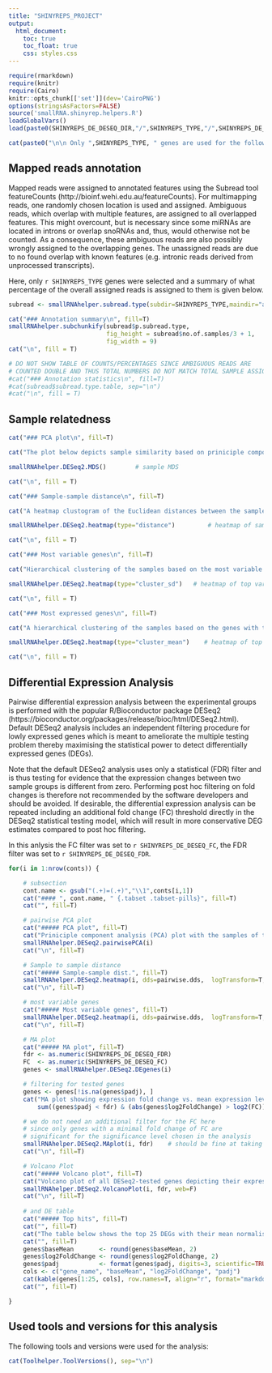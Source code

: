 ```yaml
---
title: "SHINYREPS_PROJECT"
output:
  html_document:
    toc: true
    toc_float: true
    css: styles.css
---
```


<div class="contentbox">

```r
require(rmarkdown)
require(knitr)
require(Cairo)                                                    
knitr::opts_chunk[['set']](dev='CairoPNG')
options(stringsAsFactors=FALSE)
source('smallRNA.shinyrep.helpers.R')
loadGlobalVars()
load(paste0(SHINYREPS_DE_DESEQ_DIR,"/",SHINYREPS_TYPE,"/",SHINYREPS_DE_DESEQ_FILE), envir=.GlobalEnv)  # the outcome from the DE analysis
``` 


<div class="solidbox">

```r

cat(paste0("\n\n Only ",SHINYREPS_TYPE, " genes are used for the following analysis.\n"),fill=T)

```
</div>


## Mapped reads annotation {.tabset .tabset-pills} 

Mapped reads were assigned to annotated features using the Subread tool featureCounts (http://bioinf.wehi.edu.au/featureCounts). For multimapping reads, one randomly chosen location is used and assigned. Ambiguous reads, which overlap with multiple features, are assigned to all overlapped features. This might overcount, but is necessary since some miRNAs are located in introns or overlap snoRNAs and, thus, would otherwise not be counted. As a consequence, these ambiguous reads are also possibly wrongly assigned to the overlapping genes. The unassigned reads are due to no found overlap with known features (e.g. intronic reads derived from unprocessed transcripts). 

Here, only `r SHINYREPS_TYPE` genes were selected and a summary of what percentage of the overall assigned reads is assigned to them is given below.

```r
subread <- smallRNAhelper.subread.type(subdir=SHINYREPS_TYPE,maindir="all")

cat("### Annotation summary\n", fill=T)
smallRNAhelper.subchunkify(subread$p.subread.type,
                           fig_height = subread$no.of.samples/3 + 1,
                           fig_width = 9)
cat("\n", fill = T)

# DO NOT SHOW TABLE OF COUNTS/PERCENTAGES SINCE AMBIGUOUS READS ARE 
# COUNTED DOUBLE AND THUS TOTAL NUMBERS DO NOT MATCH TOTAL SAMPLE ASSIGNED
#cat("### Annotation statistics\n", fill=T)
#cat(subread$subread.type.table, sep="\n")
#cat("\n", fill = T)

```


## Sample relatedness {.tabset .tabset-pills}


```r

cat("### PCA plot\n", fill=T)

cat("The plot below depicts sample similarity based on priniciple component analysis (PCA) with the 500 genes showing the highest variance. Overall, replicates are expected to show relatively small distances between them, while sample groups often show higher distances between them, depending on the magnitude of expression changes. If the samples cluster other than by group, there might be sample prep batch effects or some other unaccounted biological/technical factors in the experiment.\n\n",fill=T)

smallRNAhelper.DESeq2.MDS()        # sample MDS 

cat("\n", fill = T)

```


```r

cat("### Sample-sample distance\n", fill=T)

cat("A heatmap clustogram of the Euclidean distances between the samples gives an intuitive measure of sample similarity (similarities of samples to themselves (diagonal) are set to NA):\n\n", fill = T)

smallRNAhelper.DESeq2.heatmap(type="distance")         # heatmap of sample to sample distances

cat("\n", fill = T)

```


```r

cat("### Most variable genes\n", fill=T)

cat("Hierarchical clustering of the samples based on the most variable genes reveals replicate consistency and can spot batches of samples related by other characteristics rather than condition.\n\n", fill = T)

smallRNAhelper.DESeq2.heatmap(type="cluster_sd")   # heatmap of top variant 'n' genes of the rlog transformed counts (normalized and stabilized)

cat("\n", fill = T)

```


```r

cat("### Most expressed genes\n", fill=T)

cat("A hierarchical clustering of the samples based on the genes with the highest average expression is shown below.\n\n", fill = T)

smallRNAhelper.DESeq2.heatmap(type="cluster_mean")    # heatmap of top variant 'n' genes of the rlog transformed counts (normalized and stabilized)

cat("\n", fill = T)

```


## Differential Expression Analysis 

Pairwise differential expression analysis between the experimental groups is performed with the popular R/Bioconductor package DESeq2 (https://bioconductor.org/packages/release/bioc/html/DESeq2.html). Default DESeq2 analysis includes an independent filtering procedure for lowly expressed genes which is meant to ameliorate the multiple testing problem thereby maximising the statistical power to detect differentially expressed genes (DEGs).

Note that the default DESeq2 analysis uses only a statistical (FDR) filter and is thus testing for evidence that the expression changes between two sample groups is different from zero. Performing post hoc filtering on fold changes is therefore not recommended by the software developers and should be avoided. If desirable, the differential expression analysis can be repeated including an additional fold change (FC) threshold directly in the DESeq2 statistical testing model, which will result in more conservative DEG estimates compared to post hoc filtering.

In this anlysis the FC filter was set to `r SHINYREPS_DE_DESEQ_FC`, the FDR filter was set to `r SHINYREPS_DE_DESEQ_FDR`.  

```r
for(i in 1:nrow(conts)) {

    # subsection
    cont.name <- gsub("(.+)=(.+)","\\1",conts[i,1])
    cat("#### ", cont.name, " {.tabset .tabset-pills}", fill=T)
    cat("", fill=T)

    # pairwise PCA plot 
    cat("##### PCA plot", fill=T)
    cat("Priniciple component analysis (PCA) plot with the samples of the two analysed groups.", "\n", "\n")
    smallRNAhelper.DESeq2.pairwisePCA(i)
    cat("\n", fill=T)

    # Sample to sample distance
    cat("##### Sample-sample dist.", fill=T)
    smallRNAhelper.DESeq2.heatmap(i, dds=pairwise.dds,  logTransform=T, type="distance")
    cat("\n", fill=T)

    # most variable genes
    cat("##### Most variable genes", fill=T)
    smallRNAhelper.DESeq2.heatmap(i, dds=pairwise.dds,  logTransform=T, type="cluster_sd")
    cat("\n", fill=T)

    # MA plot
    cat("##### MA plot", fill=T)
    fdr <- as.numeric(SHINYREPS_DE_DESEQ_FDR)
    FC  <- as.numeric(SHINYREPS_DE_DESEQ_FC)
    genes <- smallRNAhelper.DESeq2.DEgenes(i)

    # filtering for tested genes
    genes <- genes[!is.na(genes$padj), ]
    cat("MA plot showing expression fold change vs. mean expression level of all annotated genes. There are", 
        sum((genes$padj < fdr) & (abs(genes$log2FoldChange) > log2(FC)), na.rm=T), "genes with a minimal FC of", FC, "highlighted in the MA plot with corrected pvalue (Benjamini and Hochberg, FDR) <", fdr, ".", "\n")

    # we do not need an additional filter for the FC here
    # since only genes with a minimal fold change of FC are
    # significant for the significance level chosen in the analysis
    smallRNAhelper.DESeq2.MAplot(i, fdr)    # should be fine at taking the value from the UI slider
    cat("\n", fill=T)

    # Volcano Plot
    cat("##### Volcano plot", fill=T)    
    cat("Volcano plot of all DESeq2-tested genes depicting their expression fold change vs. statistical significance. The FDR <" , fdr, "hits are highlighted in red and the top 25 DEGs are labelled.", "\n", "\n")
    smallRNAhelper.DESeq2.VolcanoPlot(i, fdr, web=F)
    cat("\n", fill=T)
 
    # and DE table
    cat("##### Top hits", fill=T)
    cat("", fill=T)
    cat("The table below shows the top 25 DEGs with their mean normalised counts (baseMean), expression change (log2FoldChange) and statistical significance (padj = FDR-adjusted p-value). The complete DESeq2 results table including FPKM-normalised expression data for all genes in each sample is available in CSV and Excel format.", fill=T)
    cat("", fill=T)
    genes$baseMean       <- round(genes$baseMean, 2)
    genes$log2FoldChange <- round(genes$log2FoldChange, 2)
    genes$padj           <- format(genes$padj, digits=3, scientific=TRUE)
    cols <- c("gene_name", "baseMean", "log2FoldChange", "padj")
    cat(kable(genes[1:25, cols], row.names=T, align="r", format="markdown"), sep="\n")    # show only the top 25 genes
    cat("", fill=T)

}
```


## Used tools and versions for this analysis

The following tools and versions were used for the analysis:

```r
cat(Toolhelper.ToolVersions(), sep="\n")
```

</div>

